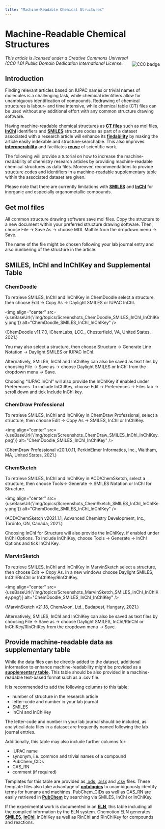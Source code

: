 ```yaml
---
title: "Machine-Readable Chemical Structures"
---
```

 # Machine-Readable Chemical Structures


<img align="right" src='https://licensebuttons.net/l/zero/1.0/88x31.png' alt="CC0 badge" vspace="20"/>
<i>This article is licensed under a Creative Commons Universal (CC0 1.0) Public Domain Dedication International License.</i>

## Introduction

Finding relevant articles based on IUPAC names or trivial names of molecules is a challenging task, while chemical identifiers allow for unambiguous identification of compounds. Redrawing of chemical structures is labour- and time intensive, while chemical table (CT) files can be used without any additional effort with any common structure drawing software. 

Having machine-readable chemical structures as **[CT files](/docs/topics/ct_files)** such as mol files, **[InChI](/docs/topics/inchi)** identifiers and **[SMILES](/docs/topics/smiles)** structure codes as part of a dataset associated with a research article will enhance its **[findability](/docs/topics/fair)** by making the article easily indexable and structure-searchable. This also improves **[interoperability](/docs/topics/fair)** and facilitates **[reuse](/docs/topics/fair)** of scientific work.

The following will provide a tutorial on how to increase the machine-readability of chemistry research articles by providing machine-readable chemical structures as data files. Moreover, recommendations to provide structure codes and identifiers in a machine-readable supplementary table within the associated dataset are given.

Please note that there are currently limitations with **[SMILES](docs/topics/smiles)** and **[InChI](docs/topics/inchi)** for inorganic and especially organometallic compounds. 

## Get mol files

All common structure drawing software save mol files. Copy the structure to a new document within your preferred structure drawing software. Then, choose File -> Save As -> choose MDL Molfile from the dropdown menu -> Save.

The name of the file might be chosen following your lab journal entry and also numbering of the structure in the article.

## SMILES, InChI and InChIKey and Supplemental Table

### ChemDoodle

To retrieve SMILES, InChI and InChIKey in ChemDoodle select a structure, then choose Edit -> Copy As -> Daylight SMILES or IUPAC InChI. 

<img align="center" src={useBaseUrl('/img/topics/Screenshots_ChemDoodle_SMILES_InChI_InChIKey.png')} alt="ChemDoodle_SMILES_InChI_InChIKey" />


(ChemDoodle v11.7.0, iChemLabs, LCC., Chesterfield, VA, United States, 2021.)

You may also select a structure, then choose Structure -> Generate Line Notation -> Daylight SMILES or IUPAC InChI.

Alternatively, SMILES, InChI and InChIKey can also be saved as text files by choosing File -> Save as -> choose Daylight SMILES or InChI from the dropdown menu -> Save.

Choosing “IUPAC InChI” will also provide the InChIKey if enabled under Preferences. To include InChIKey, choose Edit -> Preferences -> Files tab -> scroll down and tick Include InChI key. 

### ChemDraw Professional

To retrieve SMILES, InChI and InChIKey in ChemDraw Professional, select a structure, then choose Edit -> Copy As -> SMILES, InChI or InChIKey.

<img align="center" src={useBaseUrl('/img/topics/Screenshots_ChemDraw_SMILES_InChI_InChIKey.png')} alt="ChemDoodle_SMILES_InChI_InChIKey" />


(ChemDraw Professional v20.1.0.11, PerkinElmer Informatics, Inc., Waltham, MA, United States, 2021.)

### ChemSketch

To retrieve SMILES, InChI and InChIKey in ACD/ChemSketch, select a structure, then choose Tools-> Generate -> SMILES Notation or InChI for Structure.

<img align="center" src={useBaseUrl('/img/topics/Screenshots_ChemSketch_SMILES_InChI_InChIKey.png')} alt="ChemDoodle_SMILES_InChI_InChIKey" />


(ACD/ChemSketch v2021.1.1, Advanced Chemistry Development, Inc., Toronto, ON, Canada, 2021.) 

Choosing InChI for Structure will also provide the InChIKey, if enabled under InChI Options. To include InChIKey, choose Tools -> Generate -> InChI Options and tick InChI Key. 

### MarvinSketch

To retrieve SMILES, InChI and InChIKey in MarvinSketch select a structure, then choose Edit -> Copy As. In a new windows choose Daylight SMILES, InChI/RInChI or InChIKey/RInChIKey.

<img align="center" src={useBaseUrl('/img/topics/Screenshots_MarvinSketch_SMILES_InChI_InChIKey.png')} alt="ChemDoodle_SMILES_InChI_InChIKey" />


(MarvinSketch v21.18, ChemAxon, Ltd., Budapest, Hungary, 2021.)

Alternatively, SMILES, InChI and InChIKey can also be saved as text files by choosing File -> Save as -> choose Daylight SMILES, InChI/RInChI or InChIKey/RInChIKey from the dropdown menu -> Save.

## Provide machine-readable data as supplementary table

While the data files can be directly added to the dataset, additional information to enhance machine-readability might be provided as a **[supplementary table](https://doi.org/10.1186/s13321-021-00520-4)**. This table should be also provided in a machine-readable text-based format such as a .csv file. 

It is recommended to add the following columns to this table:
- number of structure in the research article
- letter-code and number in your lab journal
- SMILES
- InChI and InChIKey

The letter-code and number in your lab journal should be included, as analytical data files in a dataset are frequently named following the lab journal entries.

Additionally, this table may also include further columns for:
- IUPAC name
- synonym, i.e. common and trivial names of a compound 
- PubChem_CIDs
- CAS_RN
- comment (if required)

Templates for this table are provided as [.ods](/doc/machine-readable_supplementary_table_template.ods), [.xlsx](/doc/machine-readable_supplementary_table_template.xlsx) and [.csv](/doc/machine-readable_supplementary_table_template.csv) files. These template files also take advantage of **[ontologies](/docs/topics/ontology)** to unambiguously identify terms for humans and machines. PubChem_CIDs as well as CAS_RN are easily retrieved in **[PubChem](https://pubchem.ncbi.nlm.nih.gov/)** by searching via SMILES, InChI or InChIKey.

If the experimental work is documented in an **[ELN](/docs/topics/eln)**, this table including all the compiled information by the ELN system. Chemotion ELN generates **[SMILES](/docs/topics/smiles)**, **[InChI](/docs/topics/inchi)**, InChIKey as well as RInChI and RInChIKey for compounds and reactions. 
